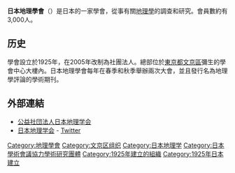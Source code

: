 '''日本地理學會'''（{{lang-ja|日本地理学会，にっぽんちりがっかい}}）是日本的一家學會，從事有關[[地理學|地理學]]的調查和研究。會員數約有3,000人。

==历史==
學會設立於1925年，在2005年改制為社團法人。總部位於[[東京都|東京都]][[文京區|文京區]]彌生的學會中心大樓內。日本地理學會每年在春季和秋季舉辦兩次大會，並且發行名為地理學評論的學術期刊。

== 外部連結 ==
* [http://www.ajg.or.jp/ 公益社団法人日本地理学会] {{Wayback|url=http://www.ajg.or.jp/ |date=20210227072243 }}
* [https://twitter.com/ajgeog 日本地理学会] {{Wayback|url=https://twitter.com/ajgeog |date=20201118161056 }} - [[Twitter|Twitter]]

{{Authority control}}
[[Category:地理學會|Category:地理學會]]
[[Category:文京区组织|Category:文京区组织]]
[[Category:日本地理学|Category:日本地理学]]
[[Category:日本學術會議協力學術研究團體|Category:日本學術會議協力學術研究團體]]
[[Category:1925年建立的組織|Category:1925年建立的組織]]
[[Category:1925年日本建立|Category:1925年日本建立]]